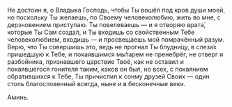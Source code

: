 Не достоин я, о Владыка Господь, чтобы Ты вошёл под кров души моей, но поскольку Ты желаешь, по Своему человеколюбию, жить во мне, с дерзновением приступаю. Ты повелеваешь — и я отворяю врата́, которые Ты Сам созда́л, и Ты входишь со свойственным Тебе человеколюбием, входишь — и просвещаешь мой помрачённый разум. Верю, что Ты совершишь это, ведь не прогнал Ты блудни́цу, в слеза́х пришедшую к Тебе, и покаявшимся мы́тарем не пренебрёг, не отверг и разбойника, признавшего царствие Твоё, как не оставил и покаявшегося гонителя таким, каков он был, но всех, с покаянием обратившихся к Тебе, Ты причислил к сонму друзей Своих — один столь благословенный всегда, ныне и в бесконечные веки.

Аминь.
